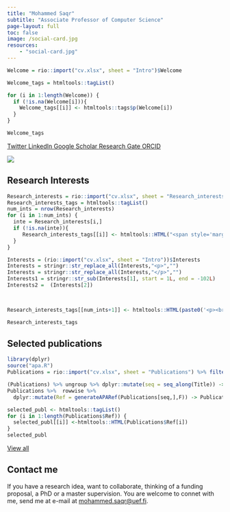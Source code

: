 ```yaml
---
title: "Mohammed Saqr"
subtitle: "Associate Professor of Computer Science"
page-layout: full
toc: false
image: /social-card.jpg
resources:
    - "social-card.jpg"
---
```

<div>
<div>
::: {.column-page-inset}
::: {.column-page-inset-left}
```r
Welcome = rio::import("cv.xlsx", sheet = "Intro")$Welcome

Welcome_tags = htmltools::tagList()

for (i in 1:length(Welcome)) {
  if (!is.na(Welcome[i])){
    Welcome_tags[[i]] <- htmltools::tags$p(Welcome[i])
  }
}

Welcome_tags
```
<div class="text-center">
```{=html}
<a class="btn btn-sm btn-info", href="https://twitter.com/mohsaqr" target="_blank" rel="noopener noreferrer">
    <i class="bi bi-twitter" role='img' aria-label='Twitter'></i> Twitter
</a>

<a class="btn btn-sm btn-warning", href="https://www.linkedin.com/in/esaqr" target="_blank" rel="noopener noreferrer">
     <i class="bi bi-linkedin" role='img' aria-label='LinkedIn'></i> LinkedIn
</a>

<a class="btn btn-sm btn-light", href="https://scholar.google.com/citations?user=U-O6R7YAAAAJ" target="_blank" rel="noopener noreferrer">
     <i class="ai ai-google-scholar" role='img' aria-label='Google Scholar'></i> Google Scholar
</a>

 <a class="btn btn-sm btn-success", href="https://www.researchgate.net/profile/Mohammed-Saqr" target="_blank" rel="noopener noreferrer">
    <i class="ai ai-researchgate" role='img' aria-label='Research Gate'></i> Research Gate 
</a>
 
  <a class="btn btn-sm btn-danger", href="https://orcid.org/0000-0001-5881-3109" target="_blank" rel="noopener noreferrer">
     <i class="ai ai-orcid" role='img' aria-label='Orcid'></i> ORCID
</a>
```
</div>
:::

<div class="column-margin column-container">
![](headshot.jpg){.rounded}
</div>
:::


::: {.column-page-inset .text-center}
:::


 

 
</div>
</div>

## Research Interests

 
```r
Research_interests = rio::import("cv.xlsx", sheet = "Research_interests")
Research_interests_tags = htmltools::tagList()
num_ints = nrow(Research_interests)
for (i in 1:num_ints) {
  inte = Research_interests[i,]
  if (!is.na(inte)){
     Research_interests_tags[[i]] <- htmltools::HTML("<span style='margin-right: 2px;' class='badge rounded-pill bg-primary'>",inte,"</span>")
  }
}

Interests = (rio::import("cv.xlsx", sheet = "Intro"))$Interests
Interests = stringr::str_replace_all(Interests,"<p>","")
Interests = stringr::str_replace_all(Interests,"</p>","")
Interests1 = stringr::str_sub(Interests[1], start = 1L, end = -102L)
Interests2 =  (Interests[2])
  


Research_interests_tags[[num_ints+1]] <- htmltools::HTML(paste0('<p><br/>', Interests1," ",Interests2, '... <a href="interests.html" class="btn btn-info btn-sm">Read more</a>',"</p>"))

Research_interests_tags
```

## Selected publications
```r
library(dplyr)
source("apa.R")
Publications = rio::import("cv.xlsx", sheet = "Publications") %>% filter(!is.na(Selected)) %>% arrange(Selected,desc(Year),Source)

(Publications) %>% ungroup %>% dplyr::mutate(seq = seq_along(Title)) -> Publications
Publications %>%  rowwise %>% 
  dplyr::mutate(Ref = generateAPARef(Publications[seq,],F)) -> Publications
```
```r
selected_publ <- htmltools::tagList()
for (i in 1:length(Publications$Ref)) {
  selected_publ[[i]] <-htmltools::HTML(Publications$Ref[i])
}
selected_publ
```
<a href="publications.html" class="btn btn-info btn-sm">View all</a>

## Contact me 
<p>If you have a research idea, want to collaborate, thinking of a funding proposal, a PhD or a master supervision. You are welcome to connet with me, send me at e-mail at <a href="mailto:mohammed.saqr@uef.fi">mohammed.saqr@uef.fi</a>.</p>

